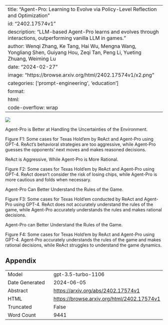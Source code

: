 
---
title: "Agent-Pro: Learning to Evolve via Policy-Level Reflection and Optimization"
id: "2402.17574v1"
description: "LLM-based Agent-Pro learns and evolves through interactions, outperforming vanilla LLM in games."
author: Wenqi Zhang, Ke Tang, Hai Wu, Mengna Wang, Yongliang Shen, Guiyang Hou, Zeqi Tan, Peng Li, Yueting Zhuang, Weiming Lu
date: "2024-02-27"
image: "https://browse.arxiv.org/html/2402.17574v1/x2.png"
categories: ['prompt-engineering', 'education']
format:
  html:
    code-overflow: wrap
---

![](https://browse.arxiv.org/html/2402.17574v1/x2.png)

Agent-Pro is Better at Handling the Uncertainties of the Environment.

Figure F1: Some cases for Texas Hold'em by ReAct and Agent-Pro using GPT-4. ReAct's behavioral strategies are too aggressive, while Agent-Pro guesses the opponents' next moves and makes reasoned decisions.

ReAct is Aggressive, While Agent-Pro is More Rational.

Figure F2: Some cases for Texas Hold'em by ReAct and Agent-Pro using GPT-4. ReAct doesn't consider the risk of losing chips, while Agent-Pro is more cautious and folds when necessary.

Agent-Pro Can Better Understand the Rules of the Game.

Figure F3: Some cases for Texas Hold'em conducted by ReAct and Agent-Pro using GPT-4. ReAct does not accurately understand the rules of the game, while Agent-Pro accurately understands the rules and makes rational decisions.

Agent-Pro can Better Understand the Rules of the Game.

Figure F4: Some cases for Texas Hold'em by ReAct and Agent-Pro using GPT-4. Agent-Pro accurately understands the rules of the game and makes rational decisions, while ReAct struggles to understand the game dynamics.

## Appendix

|          |          |
|----------|----------|
| Model     | gpt-3.5-turbo-1106       |
| Date Generated     | 2024-06-05       |
| Abstract | [https://arxiv.org/abs/2402.17574v1](https://arxiv.org/abs/2402.17574v1)        |
| HTML     | [https://browse.arxiv.org/html/2402.17574v1](https://browse.arxiv.org/html/2402.17574v1)       |
| Truncated       | False       |
| Word Count       | 9441       |